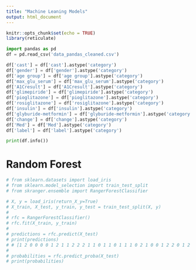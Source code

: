 ```yaml
---
title: "Machine Leaning Models"
output: html_document
---
```


```r
knitr::opts_chunk$set(echo = TRUE)
library(reticulate)
```

```python
import pandas as pd
df = pd.read_csv('data_pandas_cleaned.csv')

df['cast'] = df['cast'].astype('category')
df['gender'] = df['gender'].astype('category')
df['age group'] = df['age group'].astype('category')
df['max_glu_serum'] = df['max_glu_serum'].astype('category')
df['A1Cresult'] = df['A1Cresult'].astype('category')
df['glimepiride'] = df['glimepiride'].astype('category')
df['pioglitazone'] = df['pioglitazone'].astype('category')
df['rosiglitazone'] = df['rosiglitazone'].astype('category')
df['insulin'] = df['insulin'].astype('category')
df['glyburide-metformin'] = df['glyburide-metformin'].astype('category')
df['change'] = df['change'].astype('category')
df['Med'] = df['Med'].astype('category')
df['label'] = df['label'].astype('category')

print(df.info())
```


# Random Forest 

```python
# from sklearn.datasets import load_iris
# from sklearn.model_selection import train_test_split
# from skranger.ensemble import RangerForestClassifier

# X, y = load_iris(return_X_y=True)
# X_train, X_test, y_train, y_test = train_test_split(X, y)
# 
# rfc = RangerForestClassifier()
# rfc.fit(X_train, y_train)
# 
# predictions = rfc.predict(X_test)
# print(predictions)
# # [1 2 0 0 0 0 1 2 1 1 2 2 2 1 1 0 1 1 0 1 1 1 0 2 1 0 0 1 2 2 0 1 2 2 0 2 0 0]
# 
# probabilities = rfc.predict_proba(X_test)
# print(probabilities)
```

